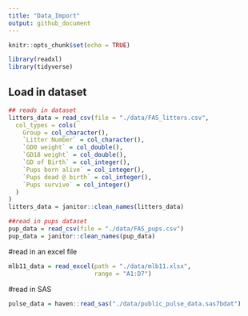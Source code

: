 ```yaml
---
title: "Data_Import"
output: github_document
---
```


```r
knitr::opts_chunk$set(echo = TRUE)

library(readxl)
library(tidyverse)
```


## Load in dataset

```r
## reads in dataset
litters_data = read_csv(file = "./data/FAS_litters.csv",
  col_types = cols(
    Group = col_character(),
    `Litter Number` = col_character(),
    `GD0 weight` = col_double(),
    `GD18 weight` = col_double(),
    `GD of Birth` = col_integer(),
    `Pups born alive` = col_integer(),
    `Pups dead @ birth` = col_integer(),
    `Pups survive` = col_integer()
  )
)
litters_data = janitor::clean_names(litters_data)
```
```r
##read in pups dataset
pup_data = read_csv(file = "./data/FAS_pups.csv")
pup_data = janitor::clean_names(pup_data)
```
#read in an excel file
```r
mlb11_data = read_excel(path = "./data/mlb11.xlsx",
                        range = "A1:D7")
```

#read in SAS
```r
pulse_data = haven::read_sas("./data/public_pulse_data.sas7bdat")
```


